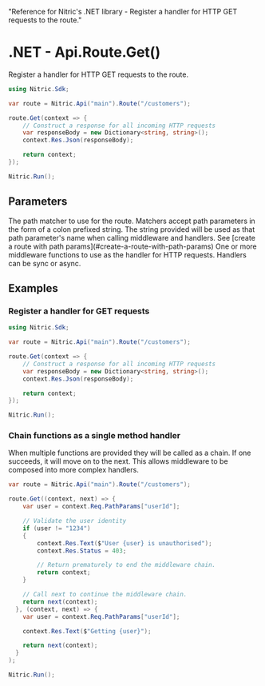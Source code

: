   "Reference for Nitric's .NET library - Register a handler for HTTP GET requests to the route."

# .NET - Api.Route.Get()

Register a handler for HTTP GET requests to the route.

```csharp
using Nitric.Sdk;

var route = Nitric.Api("main").Route("/customers");

route.Get(context => {
    // Construct a response for all incoming HTTP requests
    var responseBody = new Dictionary<string, string>();
    context.Res.Json(responseBody);

    return context;
});

Nitric.Run();
```

## Parameters

<Properties>
  <Property name="match" type="string" required>
    The path matcher to use for the route. Matchers accept path parameters in
    the form of a colon prefixed string. The string provided will be used as
    that path parameter's name when calling middleware and handlers. See [create
    a route with path params](#create-a-route-with-path-params)
  </Property>
  <Property
    name="...middleware"
    type="Middleware&lt;HttpContext&gt; or Func&lt;HttpContext, HttpContext&gt;"
    required
  >
    One or more middleware functions to use as the handler for HTTP requests.
    Handlers can be sync or async.
  </Property>
</Properties>

## Examples

### Register a handler for GET requests

```csharp
using Nitric.Sdk;

var route = Nitric.Api("main").Route("/customers");

route.Get(context => {
    // Construct a response for all incoming HTTP requests
    var responseBody = new Dictionary<string, string>();
    context.Res.Json(responseBody);

    return context;
});

Nitric.Run();
```

### Chain functions as a single method handler

When multiple functions are provided they will be called as a chain. If one succeeds, it will move on to the next. This allows middleware to be composed into more complex handlers.

```csharp
var route = Nitric.Api("main").Route("/customers");

route.Get((context, next) => {
    var user = context.Req.PathParams["userId"];

    // Validate the user identity
    if (user != "1234")
    {
        context.Res.Text($"User {user} is unauthorised");
        context.Res.Status = 403;

        // Return prematurely to end the middleware chain.
        return context;
    }

    // Call next to continue the middleware chain.
    return next(context);
  }, (context, next) => {
    var user = context.Req.PathParams["userId"];

    context.Res.Text($"Getting {user}");

    return next(context);
  }
);

Nitric.Run();
```
